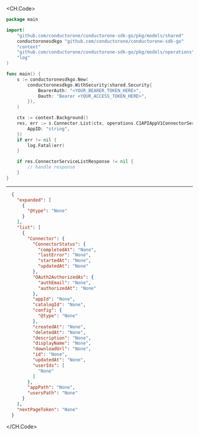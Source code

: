 
<CH.Code>
```go List.go
package main

import(
	"github.com/conductorone/conductorone-sdk-go/pkg/models/shared"
	conductoronesdkgo "github.com/conductorone/conductorone-sdk-go"
	"context"
	"github.com/conductorone/conductorone-sdk-go/pkg/models/operations"
	"log"
)

func main() {
    s := conductoronesdkgo.New(
        conductoronesdkgo.WithSecurity(shared.Security{
            BearerAuth: "<YOUR_BEARER_TOKEN_HERE>",
            Oauth: "Bearer <YOUR_ACCESS_TOKEN_HERE>",
        }),
    )

    ctx := context.Background()
    res, err := s.Connector.List(ctx, operations.C1APIAppV1ConnectorServiceListRequest{
        AppID: "string",
    })
    if err != nil {
        log.Fatal(err)
    }

    if res.ConnectorServiceListResponse != nil {
        // handle response
    }
}
```
---

```json Example Response
  {
    "expanded": [
      {
        "@type": "None"
      }
    ],
    "list": [
      {
        "Connector": {
          "ConnectorStatus": {
            "completedAt": "None",
            "lastError": "None",
            "startedAt": "None",
            "updatedAt": "None"
          },
          "OAuth2AuthorizedAs": {
            "authEmail": "None",
            "authorizedAt": "None"
          },
          "appId": "None",
          "catalogId": "None",
          "config": {
            "@type": "None"
          },
          "createdAt": "None",
          "deletedAt": "None",
          "description": "None",
          "displayName": "None",
          "downloadUrl": "None",
          "id": "None",
          "updatedAt": "None",
          "userIds": [
            "None"
          ]
        },
        "appPath": "None",
        "usersPath": "None"
      }
    ],
    "nextPageToken": "None"
  }
```
</CH.Code>
